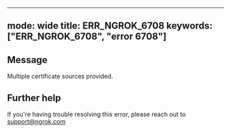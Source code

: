 
---
mode: wide
title: ERR_NGROK_6708
keywords: ["ERR_NGROK_6708", "error 6708"]
---

## Message
Multiple certificate sources provided.




## Further help
If you're having trouble resolving this error, please reach out to [support@ngrok.com](mailto:support@ngrok.com?subject=Help%20with%20ERR_NGROK_6708)

